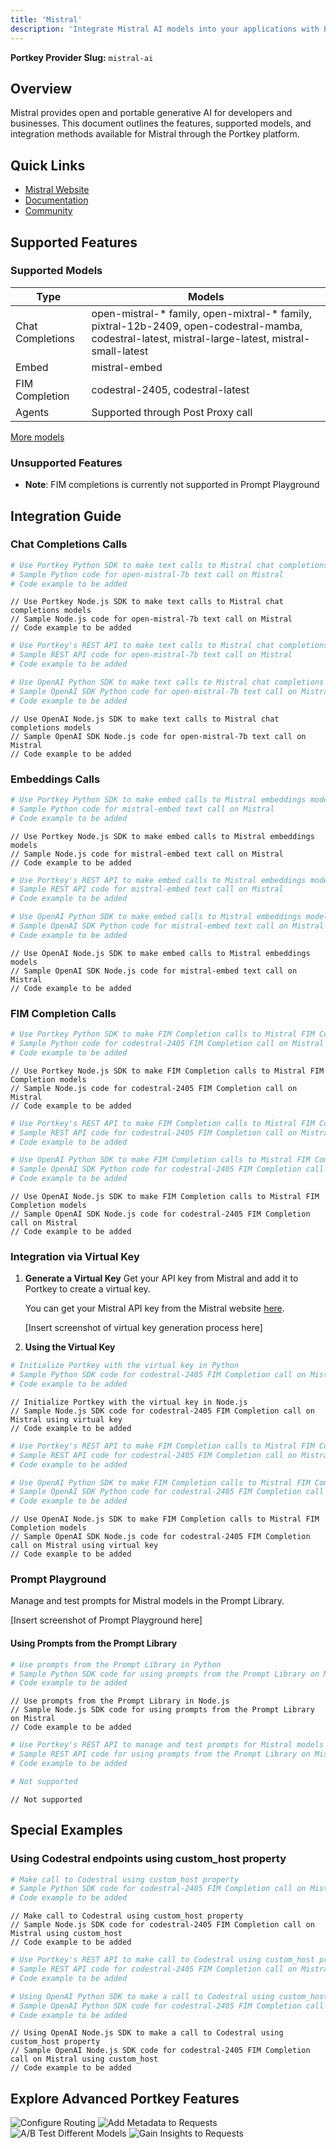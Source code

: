 ```yaml
---
title: 'Mistral'
description: 'Integrate Mistral AI models into your applications with Portkey'
---
```


**Portkey Provider Slug:** `mistral-ai`

## Overview

Mistral provides open and portable generative AI for developers and businesses. This document outlines the features, supported models, and integration methods available for Mistral through the Portkey platform.

## Quick Links

- [Mistral Website](https://mistral.ai/)
- [Documentation](https://docs.mistral.ai/)
- [Community](https://discord.gg/mistralai)

## Supported Features

### Supported Models

| Type | Models |
|------|--------|
| Chat Completions | open-mistral-* family, open-mixtral-* family, pixtral-12b-2409, open-codestral-mamba, codestral-latest, mistral-large-latest, mistral-small-latest |
| Embed | mistral-embed |
| FIM Completion | codestral-2405, codestral-latest |
| Agents | Supported through Post Proxy call |

[More models](https://docs.mistral.ai/getting-started/models/)

### Unsupported Features

- **Note**: FIM completions is currently not supported in Prompt Playground

## Integration Guide

### Chat Completions Calls

<CodeGroup>

```Python python
# Use Portkey Python SDK to make text calls to Mistral chat completions models
# Sample Python code for open-mistral-7b text call on Mistral
# Code example to be added
```

```Node node
// Use Portkey Node.js SDK to make text calls to Mistral chat completions models
// Sample Node.js code for open-mistral-7b text call on Mistral
// Code example to be added
```

```bash cURL
# Use Portkey's REST API to make text calls to Mistral chat completions models
# Sample REST API code for open-mistral-7b text call on Mistral
# Code example to be added
```

```Python OpenAI Python SDK
# Use OpenAI Python SDK to make text calls to Mistral chat completions models
# Sample OpenAI SDK Python code for open-mistral-7b text call on Mistral
# Code example to be added
```

```Node OpenAI Node SDK
// Use OpenAI Node.js SDK to make text calls to Mistral chat completions models
// Sample OpenAI SDK Node.js code for open-mistral-7b text call on Mistral
// Code example to be added
```

</CodeGroup>

### Embeddings Calls

<CodeGroup>

```Python python
# Use Portkey Python SDK to make embed calls to Mistral embeddings models
# Sample Python code for mistral-embed text call on Mistral
# Code example to be added
```

```Node node
// Use Portkey Node.js SDK to make embed calls to Mistral embeddings models
// Sample Node.js code for mistral-embed text call on Mistral
// Code example to be added
```

```bash cURL
# Use Portkey's REST API to make embed calls to Mistral embeddings models
# Sample REST API code for mistral-embed text call on Mistral
# Code example to be added
```

```Python OpenAI Python SDK
# Use OpenAI Python SDK to make embed calls to Mistral embeddings models
# Sample OpenAI SDK Python code for mistral-embed text call on Mistral
# Code example to be added
```

```Node OpenAI Node SDK
// Use OpenAI Node.js SDK to make embed calls to Mistral embeddings models
// Sample OpenAI SDK Node.js code for mistral-embed text call on Mistral
// Code example to be added
```

</CodeGroup>

### FIM Completion Calls

<CodeGroup>

```Python python
# Use Portkey Python SDK to make FIM Completion calls to Mistral FIM Completion models
# Sample Python code for codestral-2405 FIM Completion call on Mistral
# Code example to be added
```

```Node node
// Use Portkey Node.js SDK to make FIM Completion calls to Mistral FIM Completion models
// Sample Node.js code for codestral-2405 FIM Completion call on Mistral
// Code example to be added
```

```bash cURL
# Use Portkey's REST API to make FIM Completion calls to Mistral FIM Completion models
# Sample REST API code for codestral-2405 FIM Completion call on Mistral
# Code example to be added
```

```Python OpenAI Python SDK
# Use OpenAI Python SDK to make FIM Completion calls to Mistral FIM Completion models
# Sample OpenAI SDK Python code for codestral-2405 FIM Completion call on Mistral
# Code example to be added
```

```Node OpenAI Node SDK
// Use OpenAI Node.js SDK to make FIM Completion calls to Mistral FIM Completion models
// Sample OpenAI SDK Node.js code for codestral-2405 FIM Completion call on Mistral
// Code example to be added
```

</CodeGroup>

### Integration via Virtual Key

1. **Generate a Virtual Key**
   Get your API key from Mistral and add it to Portkey to create a virtual key.

   You can get your Mistral API key from the Mistral website [here](https://auth.mistral.ai/ui/login).

   [Insert screenshot of virtual key generation process here]

2. **Using the Virtual Key**

<CodeGroup>

```Python python
# Initialize Portkey with the virtual key in Python
# Sample Python SDK code for codestral-2405 FIM Completion call on Mistral using virtual key
# Code example to be added
```

```Node node
// Initialize Portkey with the virtual key in Node.js
// Sample Node.js SDK code for codestral-2405 FIM Completion call on Mistral using virtual key
// Code example to be added
```

```bash cURL
# Use Portkey's REST API to make FIM Completion calls to Mistral FIM Completion models
# Sample REST API code for codestral-2405 FIM Completion call on Mistral using virtual key
# Code example to be added
```

```Python OpenAI Python SDK
# Use OpenAI Python SDK to make FIM Completion calls to Mistral FIM Completion models
# Sample OpenAI SDK Python code for codestral-2405 FIM Completion call on Mistral using virtual key
# Code example to be added
```

```Node OpenAI Node SDK
// Use OpenAI Node.js SDK to make FIM Completion calls to Mistral FIM Completion models
// Sample OpenAI SDK Node.js code for codestral-2405 FIM Completion call on Mistral using virtual key
// Code example to be added
```

</CodeGroup>

### Prompt Playground

Manage and test prompts for Mistral models in the Prompt Library.

[Insert screenshot of Prompt Playground here]

#### Using Prompts from the Prompt Library

<CodeGroup>

```Python python
# Use prompts from the Prompt Library in Python
# Sample Python SDK code for using prompts from the Prompt Library on Mistral
# Code example to be added
```

```Node node
// Use prompts from the Prompt Library in Node.js
// Sample Node.js SDK code for using prompts from the Prompt Library on Mistral
// Code example to be added
```

```bash cURL
# Use Portkey's REST API to manage and test prompts for Mistral models in the Prompt Library
# Sample REST API code for using prompts from the Prompt Library on Mistral
# Code example to be added
```

```Python OpenAI Python SDK
# Not supported
```

```Node OpenAI Node SDK
// Not supported
```

</CodeGroup>

## Special Examples

### Using Codestral endpoints using custom_host property

<CodeGroup>

```Python python
# Make call to Codestral using custom_host property
# Sample Python SDK code for codestral-2405 FIM Completion call on Mistral using custom_host
# Code example to be added
```

```Node node
// Make call to Codestral using custom_host property
// Sample Node.js SDK code for codestral-2405 FIM Completion call on Mistral using custom_host
// Code example to be added
```

```bash cURL
# Use Portkey's REST API to make call to Codestral using custom_host property
# Sample REST API code for codestral-2405 FIM Completion call on Mistral using custom_host
# Code example to be added
```

```Python OpenAI Python SDK
# Using OpenAI Python SDK to make a call to Codestral using custom_host property
# Sample OpenAI Python SDK code for codestral-2405 FIM Completion call on Mistral using custom_host
# Code example to be added
```

```Node OpenAI Node SDK
// Using OpenAI Node.js SDK to make a call to Codestral using custom_host property
// Sample OpenAI Node.js SDK code for codestral-2405 FIM Completion call on Mistral using custom_host
// Code example to be added
```

</CodeGroup>

## Explore Advanced Portkey Features

<CardGroup cols={2}>
  <Card title="Configure Routing" href="/docs/product/ai-gateway/routing">
    <img src="/api/placeholder/400/320" alt="Configure Routing" />
  </Card>
  <Card title="Add Metadata to Requests" href="/docs/product/observability/metadata">
    <img src="/api/placeholder/400/320" alt="Add Metadata to Requests" />
  </Card>
  <Card title="A/B Test Different Models" href="/docs/product/ai-gateway/load-balance">
    <img src="/api/placeholder/400/320" alt="A/B Test Different Models" />
  </Card>
  <Card title="Gain Insights to Requests" href="/docs/product/observability/traces">
    <img src="/api/placeholder/400/320" alt="Gain Insights to Requests" />
  </Card>
</CardGroup>
